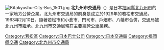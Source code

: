 {{unreferenced|time=2015-12-13T02:38:52+00:00}}
[[File:Kitakyushu-City-Bus_1501.jpg|thumb]]
'''北九州市交通局'''（{{jpn|j=北九州市交通局|hg=きたきゅうしゅうしこうつうきょく|rm=Kita-Kyūshū-shi Kōtsūkyoku|f=y}}）是日本[[福岡縣|福岡縣]][[北九州市|北九州市]]的一家地方公營企業。北九州市交通局的前身是成立於1929年的若松市交通局。1963年2月10日，隨著若松市和小倉市、門司市、戶畑市、八幡市合併，交通局被北九州市繼承。北九州市交通局現在主要經營公車業務。
{{DEFAULTSORT:Kitakyushushi-Koutsukyoku}}
[[Category:若松區|Category:若松區]]
[[Category:日本巴士公司|Category:日本巴士公司]]
[[Category:日本交通局|Category:日本交通局]]
[[Category:福岡縣交通|Category:福岡縣交通]]
[[Category:北九州市交通局|Category:北九州市交通局]]